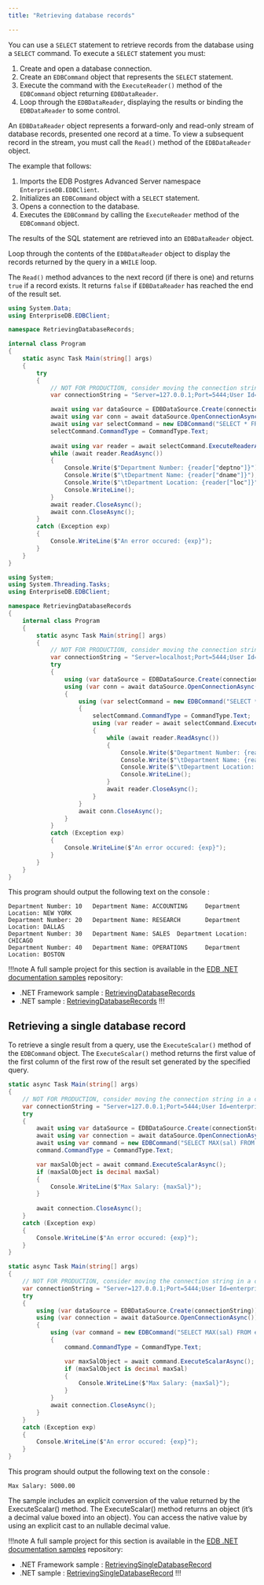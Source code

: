 ```yaml
---
title: "Retrieving database records"

---
```


<div id="retrieving_database_records" class="registered_link"></div>

You can use a `SELECT` statement to retrieve records from the database using a `SELECT` command. To execute a `SELECT` statement you must:

1.   Create and open a database connection.
2.   Create an `EDBCommand` object that represents the `SELECT` statement.
3.   Execute the command with the `ExecuteReader()` method of the `EDBCommand` object returning `EDBDataReader`.
4.   Loop through the `EDBDataReader`, displaying the results or binding the `EDBDataReader` to some control.

An `EDBDataReader` object represents a forward-only and read-only stream of database records, presented one record at a time. To view a subsequent record in the stream, you must call the `Read()` method of the `EDBDataReader` object.

The example that follows:

1.  Imports the EDB Postgres Advanced Server namespace `EnterpriseDB.EDBClient`.
2.  Initializes an `EDBCommand` object with a `SELECT` statement.
3.  Opens a connection to the database.
4.  Executes the `EDBCommand` by calling the `ExecuteReader` method of the `EDBCommand` object.

The results of the SQL statement are retrieved into an `EDBDataReader` object.

Loop through the contents of the `EDBDataReader` object to display the records returned by the query in a `WHILE` loop.

The `Read()` method advances to the next record (if there is one) and returns `true` if a record exists. It returns `false` if `EDBDataReader` has reached the end of the result set.

<TabContainer syncKey="sample">
<Tab title=".NET">

```csharp
using System.Data;
using EnterpriseDB.EDBClient;

namespace RetrievingDatabaseRecords;

internal class Program
{
    static async Task Main(string[] args)
    {
        try
        {
            // NOT FOR PRODUCTION, consider moving the connection string in a configuration file
            var connectionString = "Server=127.0.0.1;Port=5444;User Id=enterprisedb;Password=edb;Database=edb";

            await using var dataSource = EDBDataSource.Create(connectionString);
            await using var conn = await dataSource.OpenConnectionAsync();
            await using var selectCommand = new EDBCommand("SELECT * FROM dept", conn);
            selectCommand.CommandType = CommandType.Text;
            
            await using var reader = await selectCommand.ExecuteReaderAsync();
            while (await reader.ReadAsync())
            {
                Console.Write($"Department Number: {reader["deptno"]}");
                Console.Write($"\tDepartment Name: {reader["dname"]}");
                Console.Write($"\tDepartment Location: {reader["loc"]}");
                Console.WriteLine();
            }
            await reader.CloseAsync();
            await conn.CloseAsync();
        }
        catch (Exception exp)
        {
            Console.WriteLine($"An error occured: {exp}");
        }  
    }
}
```

</Tab>
<Tab title=".NET Framework">

```csharp
using System;
using System.Threading.Tasks;
using EnterpriseDB.EDBClient;

namespace RetrievingDatabaseRecords
{
    internal class Program
    {
        static async Task Main(string[] args)
        {
            // NOT FOR PRODUCTION, consider moving the connection string in a configuration file
            var connectionString = "Server=localhost;Port=5444;User Id=enterprisedb;Password=edb;Database=edb";
            try
            {
                using (var dataSource = EDBDataSource.Create(connectionString))
                using (var conn = await dataSource.OpenConnectionAsync())
                {
                    using (var selectCommand = new EDBCommand("SELECT * FROM dept", conn))
                    {
                        selectCommand.CommandType = CommandType.Text;
                        using (var reader = await selectCommand.ExecuteReaderAsync())
                        {
                            while (await reader.ReadAsync())
                            {
                                Console.Write($"Department Number: {reader["deptno"]}");
                                Console.Write($"\tDepartment Name: {reader["dname"]}");
                                Console.Write($"\tDepartment Location: {reader["loc"]}");
                                Console.WriteLine();
                            }
                            await reader.CloseAsync();
                        }
                    }
                    await conn.CloseAsync();
                }
            }
            catch (Exception exp)
            {
                Console.WriteLine($"An error occured: {exp}");
            }
        }
    }
}
```
</Tab>
</TabContainer> 

This program should output the following text on the console : 

```text
Department Number: 10   Department Name: ACCOUNTING     Department Location: NEW YORK
Department Number: 20   Department Name: RESEARCH       Department Location: DALLAS
Department Number: 30   Department Name: SALES  Department Location: CHICAGO
Department Number: 40   Department Name: OPERATIONS     Department Location: BOSTON
```

!!!note
   A full sample project for this section is available in the [EDB .NET documentation samples](https://github.com/EnterpriseDB/edb-dotnet-docs-samples) repository:
   - .NET Framework sample : [RetrievingDatabaseRecords](https://github.com/EnterpriseDB/edb-dotnet-docs-samples/tree/main/netframework/RetrievingDatabaseRecords)
   - .NET sample : [RetrievingDatabaseRecords](https://github.com/EnterpriseDB/edb-dotnet-docs-samples/tree/main/net/RetrievingDatabaseRecords)
!!!

## Retrieving a single database record

To retrieve a single result from a query, use the `ExecuteScalar()` method of the `EDBCommand` object. The `ExecuteScalar()` method returns the first value of the first column of the first row of the result set generated by the specified query.

<TabContainer syncKey="sample">
<Tab title=".NET">

```csharp
static async Task Main(string[] args)
{
    // NOT FOR PRODUCTION, consider moving the connection string in a configuration file
    var connectionString = "Server=127.0.0.1;Port=5444;User Id=enterprisedb;Password=edb;Database=edb";
    try
    {
        await using var dataSource = EDBDataSource.Create(connectionString);
        await using var connection = await dataSource.OpenConnectionAsync();
        await using var command = new EDBCommand("SELECT MAX(sal) FROM emp", connection);
        command.CommandType = CommandType.Text;

        var maxSalObject = await command.ExecuteScalarAsync();
        if (maxSalObject is decimal maxSal)
        {
            Console.WriteLine($"Max Salary: {maxSal}");
        }
        
        await connection.CloseAsync();
    }
    catch (Exception exp)
    {
        Console.WriteLine($"An error occured: {exp}");
    }
}
```

</Tab>
<Tab title=".NET Framework">

```csharp
static async Task Main(string[] args)
{
    // NOT FOR PRODUCTION, consider moving the connection string in a configuration file
    var connectionString = "Server=127.0.0.1;Port=5444;User Id=enterprisedb;Password=edb;Database=edb";
    try
    {
        using (var dataSource = EDBDataSource.Create(connectionString))
        using (var connection = await dataSource.OpenConnectionAsync())
        {
            using (var command = new EDBCommand("SELECT MAX(sal) FROM emp", connection))
            {
                command.CommandType = CommandType.Text;

                var maxSalObject = await command.ExecuteScalarAsync();
                if (maxSalObject is decimal maxSal)
                {
                    Console.WriteLine($"Max Salary: {maxSal}");
                }
            }
            await connection.CloseAsync();
        }
    }
    catch (Exception exp)
    {
        Console.WriteLine($"An error occured: {exp}");
    }
}
```
</Tab>
</TabContainer> 

This program should output the following text on the console : 

```text
Max Salary: 5000.00
```

The sample includes an explicit conversion of the value returned by the ExecuteScalar() method. The ExecuteScalar() method returns an object (it’s a decimal value boxed into an object). You can access the native value by using an explicit cast to an nullable decimal value.

!!!note
   A full sample project for this section is available in the [EDB .NET documentation samples](https://github.com/EnterpriseDB/edb-dotnet-docs-samples) repository:
   - .NET Framework sample : [RetrievingSingleDatabaseRecord](https://github.com/EnterpriseDB/edb-dotnet-docs-samples/tree/main/netframework/RetrievingSingleDatabaseRecord)
   - .NET sample : [RetrievingSingleDatabaseRecord](https://github.com/EnterpriseDB/edb-dotnet-docs-samples/tree/main/net/RetrievingSingleDatabaseRecord)
!!!